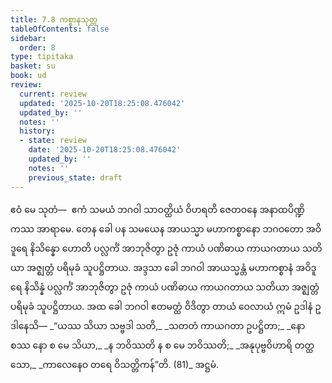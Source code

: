 ```yaml
---
title: 7.8 ကစ္စာနသုတ္တ
tableOfContents: false
sidebar:
  order: 8
type: tipitaka
basket: su
book: ud
review:
  current: review
  updated: '2025-10-20T18:25:08.476042'
  updated_by: ''
  notes: ''
  history:
  - state: review
    date: '2025-10-20T18:25:08.476042'
    updated_by: ''
    notes: ''
    previous_state: draft
---
```



<DynamicBreadcrumb />


<ReviewStatus review={frontmatter.review} showDetails={true} />

<HypothesisAnnotation frontmatter={frontmatter} />

<Division number="68" book="ud" e="ch" v="18" p="174">

<Paragraph number="639" book="ud">
ဧဝံ မေ သုတံ—  ဧကံ သမယံ ဘဂဝါ သာဝတ္ထိယံ ဝိဟရတိ ဇေတဝနေ အနာထပိဏ္ဍိကဿ အာရာမေ. တေန ခေါ ပန သမယေန အာယသ္မာ မဟာကစ္စာနော ဘဂဝတော အဝိဒူရေ နိသိန္နော ဟောတိ ပလ္လင်္ကံ အာဘုဇိတွာ ဥဇုံ ကာယံ ပဏိဓာယ ကာယဂတာယ သတိယာ အဇ္ဈတ္တံ ပရိမုခံ သူပဋ္ဌိတာယ.
</Paragraph>

<Paragraph number="640" book="ud">
အဒ္ဒသာ ခေါ ဘဂဝါ အာယသ္မန္တံ မဟာကစ္စာနံ အဝိဒူရေ နိသိန္နံ ပလ္လင်္ကံ အာဘုဇိတွာ ဥဇုံ ကာယံ ပဏိဓာယ ကာယဂတာယ သတိယာ အဇ္ဈတ္တံ ပရိမုခံ သူပဋ္ဌိတာယ.
</Paragraph>

<Paragraph number="641" book="ud">
အထ ခေါ ဘဂဝါ ဧတမတ္ထံ ဝိဒိတွာ တာယံ ဝေလာယံ ဣမံ ဥဒါနံ ဥဒါနေသိ—
</Paragraph>

<Paragraph number="642" type="verses" book="ud">
_“ယဿ သိယာ သဗ္ဗဒါ သတိ,_  
_သတတံ ကာယဂတာ ဥပဋ္ဌိတာ;_  
_နော စဿ နော စ မေ သိယာ,_  
_န ဘဝိဿတိ န စ မေ ဘဝိဿတိ;_  
_အနုပုဗ္ဗဝိဟာရိ တတ္ထ သော,_  
_ကာလေနေဝ တရေ ဝိသတ္တိကန်”တိ. (81)_  


</Paragraph>
</Division>

<Paragraph number="643" type="center" book="ud">
အဋ္ဌမံ.
</Paragraph>